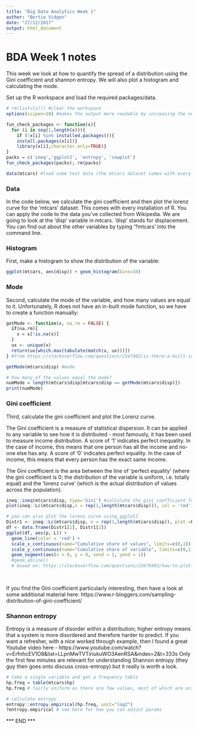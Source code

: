 ```yaml
---
title: "Big Data Analytics Week 1"
author: "Bertie Vidgen"
date: "27/12/2017"
output: html_document
---
```

 
# BDA Week 1 notes

This week we look at how to quantify the spread of a distribution using the Gini coefficient and shannon entropy. We will also plot a histogram and calculating the mode.

Set up the R workspace and load the required packages/data.

```r
# rm(list=ls()) #clear the workspace
options(scipen=10) #makes the output more readable by increasing the number of values before scientific notation is used.

fun_check_packages <- function(x){
  for (i in seq(1,length(x))){
    if (!x[i] %in% installed.packages()){
    install.packages(x[i])}
    library(x[i],character.only=TRUE)}
}
packs = c('ineq','ggplot2', 'entropy', 'cowplot')
fun_check_packages(packs); rm(packs)

data(mtcars) #load some test data (the mtcars dataset comes with every R installation)
```

### Data
In the code below, we calculate the gini coefficient and then plot the lorenz curve for the 'mtcars' dataset. This comes with every installation of R. You can apply the code to the data you've collected from Wikipedia.
We are going to look at the 'disp' variable in mtcars. 'disp' stands for displacement. You can find out about the other variables by typing '?mtcars' into the command line.

### Histogram
First, make a histogram to show the distribution of the variable:

```r
ggplot(mtcars, aes(disp)) + geom_histogram(bins=10)
```

### Mode
Second, calculate the mode of the variable, and how many values are equal to it.
Unfortunately, R does not have an in-built mode function, so we have to create a function manually:

```r
getMode <- function(x, na.rm = FALSE) {
  if(na.rm){
    x = x[!is.na(x)]
  }
  ux <- unique(x)
  return(ux[which.max(tabulate(match(x, ux)))])
} #from https://stackoverflow.com/questions/2547402/is-there-a-built-in-function-for-finding-the-mode

getMode(mtcars$disp) #mode

# how many of the values equal the mode?
numMode = length(mtcars$disp[mtcars$disp == getMode(mtcars$disp)])
print(numMode)
```

### Gini coefficient
Third, calculate the gini coefficient and plot the Lorenz curve.

The Gini coefficient is a measure of statistical dispersion. It can be applied to any variable to see how it is distributed - most famously, it has been used to measure income distribution. A score of '1' indicates perfect inequality. In the case of income, this means that one person has all the income and no-one else has any. A score of '0' indicates perfect equality. In the case of income, this means that every person has the exact same income.

The Gini coefficient is the area between the line of 'perfect equality' (where the gini coefficient is 0; the distribution of the variable is uniform, i.e. totally equal) and the 'lorenz curve' (which is the actual distribution of values across the population).

```r
ineq::ineq(mtcars$disp, type='Gini') #calculate the gini coefficient for the variable disp
plot(ineq::Lc(mtcars$disp,n = rep(1,length(mtcars$disp))), col = 'red', lwd=2) #plot

# you can also plot the lorenz curve using ggplot2
Distr1 <- ineq::Lc(mtcars$disp, n = rep(1,length(mtcars$disp)), plot =F)
df <- data.frame(Distr1[1], Distr1[2])
ggplot(df, aes(p, L)) +
  geom_line(color = 'red') +
  scale_x_continuous(name="Cumulative share of values", limits=c(0,1)) + 
  scale_y_continuous(name="Cumulative share of variable", limits=c(0,1)) +
  geom_segment(aes(x = 0, y = 0, xend = 1, yend = 1))
  #geom_abline()
  # based on: https://stackoverflow.com/questions/22679493/how-to-plot-a-nice-lorenz-curve-for-factors-in-r-ggplot
  
  
```

If you find the Gini coefficient particularly interesting, then have a look at some additional material here: https://www.r-bloggers.com/sampling-distribution-of-gini-coefficient/


### Shannon entropy
Entropy is a measure of disorder within a distribution; higher entropy means that a system is more disordered and therefore harder to predict. If you want a refresher, with a nice worked through example, then I found a great Youtube video here - https://www.youtube.com/watch?v=ErfnhcEV1O8&list=LLpnMwTVTiriukuWO3AenRSA&index=2&t=333s Only the first few minutes are relevant for understanding Shannon entropy (they guy then goes onto discuss cross-entropy) but it really is worth a look.

```r
# take a single variable and get a frequency table
hp.freq = table(mtcars$hp)
hp.freq # fairly uniform as there are few values, most of which are unique

# calculate entropy
entropy::entropy.empirical(hp.freq, unit="log2")
?entropy.empirical # see here for how you can adjust params
```

*** END ***




